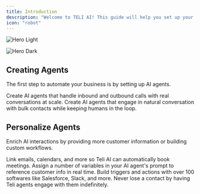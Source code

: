 ```yaml
---
title: Introduction
description: "Welcome to TELI AI! This guide will help you set up your TELI AI system and start automating your business communications."
icon: "robot"
---
```


<img
  className="block dark:hidden"
  src="/images/teliaihero.svg"
  alt="Hero Light"
/>

<img
  className="hidden dark:block rounded-2xl object-cover"
  src="https://res.cloudinary.com/dpazvavqx/image/upload/v1742098215/Updated_Docs_Design_zn4n40.png"
  alt="Hero Dark"
/>

## Creating Agents

The first step to automate your business is by setting up AI agents.

<CardGroup cols={2}>
  <Card title="Voice Agents" icon="microphone" href="teli-agents/agent-types">
    Create AI agents that handle inbound and outbound calls with real
    conversations at scale.
  </Card>
  <Card title="SMS Agents" icon="message" href="teli-agents/agent-types">
    Create AI agents that engage in natural conversation with bulk contacts
    while keeping humans in the loop.
  </Card>
</CardGroup>

## Personalize Agents

Enrich AI interactions by providing more customer information or building custom workflows.

<CardGroup cols={2}>
  <Card
    title="Integrations"
    icon="calendar"
    href="https://mintlify.com/docs/settings/global"
  >
    Link emails, calendars, and more so Teli AI can automatically book meetings.
  </Card>
  <Card
    title="Dynamic Variables"
    icon="code"
    href="https://mintlify.com/docs/api-playground/openapi"
  >
    Assign a number of variables in your AI agent's prompt to reference customer
    info in real time.
  </Card>
  <Card
    title="Custom Workflows"
    icon="screwdriver-wrench"
    href="https://mintlify.com/docs/components/accordion"
  >
    Build triggers and actions with over 100 softwares like Salesforce, Slack,
    and more.
  </Card>
  <Card
    title="Everlasting Campaigns"
    icon="stars"
    href="https://mintlify.com/customers"
  >
    Never lose a contact by having Teli agents engage with them indefinitely.
  </Card>
</CardGroup>
